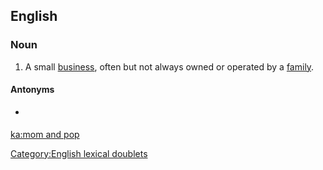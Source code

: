 {{also|mom-and-pop}}
==English==

===Noun===
{{en-noun|head=[[mom]] and [[pop]]}}

# A small [[business]], often but not always owned or operated by a [[family]].

====Antonyms====
* {{sense|small business}} {{l|en|big box}}

[[Category:English lexical doublets]]

[[ka:mom and pop]]